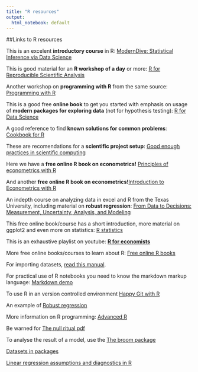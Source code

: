 ```yaml
---
title: "R resources"
output:
  html_notebook: default
---
```


##Links to R resources

This is an excelent __introductory course__ in R: [ModernDive: Statistical Inference via Data Science](https://moderndive.com/ "Introductory course book")  

This is good material for an __R workshop of a day__ or more: [R for Reproducible Scientific Analysis](https://swcarpentry.github.io/r-novice-gapminder/ "1+ day R workshop")

Another workshop on __programming with R__ from the same source: [Programming with R](https://swcarpentry.github.io/r-novice-inflammation/)

This is a good free __online book__ to get you started with emphasis on usage of __modern packages for exploring data__ (not for hypothesis testing): 
[R for Data Science](https://r4ds.had.co.nz/)

A good reference to find __known solutions for common problems__: [Cookbook for R](http://www.cookbook-r.com/)

These are recomendations for a __scientific project setup__: [Good enough practices in scientific computing](https://github.com/swcarpentry/good-enough-practices-in-scientific-computing/blob/gh-pages/good-enough-practices-for-scientific-computing.pdf)

Here we have a __free online R book on econometrics!__ [Principles of econometrics with R](https://bookdown.org/ccolonescu/RPoE4/)

And another __free online R book on econometrics!__[Introduction to Econometrics with R](https://www.econometrics-with-r.org/)

An indepth course on analyzing data in excel and R from the Texas University, including material on __robust regression__: [From Data to Decisions: Measurement, Uncertainty, Analysis, and Modeling](http://www.lithoguru.com/scientist/statistics/course.html)

This free online book/course has a short introduction, more material on ggplot2 and even more on statistics: [R statistics](http://r-statistics.co/ "R articles on statistics, including regression") 

This is an exhaustive playlist on youtube: [__R for economists__](https://www.youtube.com/playlist?list=PLcTBLulJV_AIuXCxr__V8XAzWZosMQIfW)

More free online books/courses to learn about R:
[Free online R books](http://cmdlinetips.com/2018/01/free-online-resources-books-to-learn-r-and-data-science/)  

For importing datasets, [read this manual](https://support.rstudio.com/hc/en-us/articles/218611977-Importing-Data-with-RStudio).

For practical use of R notebooks you need to know the markdown markup language:
[Markdown demo](https://markdown-it.github.io "Help on markdown")  

To use R in an version controlled environment
[Happy Git with R](https://happygitwithr.com/ "R workflow with Git")  

An example of [Robust regression](https://rpubs.com/dvallslanaquera/robust_regression)  

More information on R programming: [Advanced R](http://adv-r.had.co.nz/ "free online book on R programming")  

Be warned for [The null ritual pdf](http://library.mpib-berlin.mpg.de/ft/gg/GG_Null_2004.pdf "On the ritual of null hypothesis testing")

To analyse the result of a model, use the [The broom package](https://github.com/tidymodels/broom "To access model results as dataframes")

[Datasets in packages](https://vincentarelbundock.github.io/Rdatasets/datasets.html)

[Linear regression assumptions and diagnostics in R](http://www.sthda.com/english/articles/39-regression-model-diagnostics/161-linear-regression-assumptions-and-diagnostics-in-r-essentials/)

